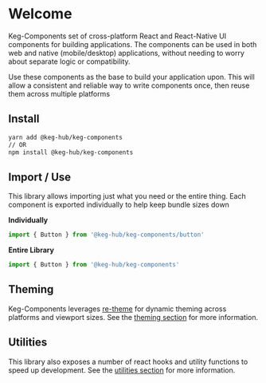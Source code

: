 <!--- Keg-Components.stories.mdx -->


<Meta title="Welcome" />

# Welcome

Keg-Components set of cross-platform React and React-Native UI components for building applications.
The components can be used in both web and native (mobile/desktop) applications, without needing to worry about separate logic or compatibility.

Use these components as the base to build your application upon. This will allow a consistent and reliable way to write components once, then reuse them across multiple platforms

## Install

```bash
yarn add @keg-hub/keg-components
// OR
npm install @keg-hub/keg-components
```

## Import / Use 

This library allows importing just what you need or the entire thing. Each component is exported individually to help keep bundle sizes down

**Individually**

```js
import { Button } from '@keg-hub/keg-components/button'
```

**Entire Library**

```js
import { Button } from '@keg-hub/keg-components'
```


## Theming

Keg-Components leverages [re-theme](https://github.com/simpleviewinc/re-theme) for dynamic theming across platforms and viewport sizes. See the [theming section](/?path=/docs/theme--page) for more information.

## Utilities

This library also exposes a number of react hooks and utility functions to speed up development. See the [utilities section](/?path=/docs/utilities--page) for more information.
